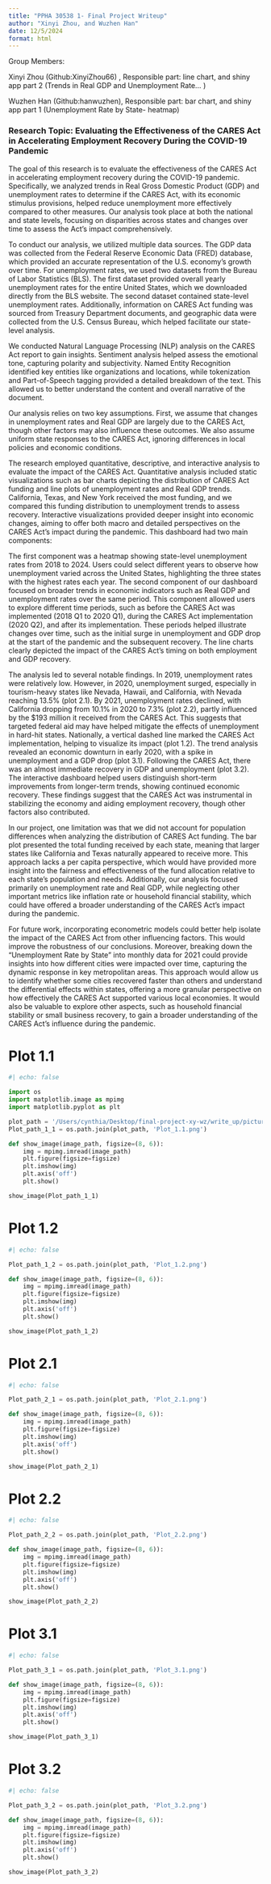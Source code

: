 ```yaml
---
title: "PPHA 30538 1- Final Project Writeup"
author: "Xinyi Zhou, and Wuzhen Han"
date: 12/5/2024
format: html
---
```


Group Members: 

Xinyi Zhou (Github:XinyiZhou66) , Responsible part: line chart, and shiny app part 2 (Trends in Real GDP and Unemployment Rate… )

Wuzhen Han (Github:hanwuzhen), Responsible part: bar chart, and shiny app part 1 (Unemployment Rate by State- heatmap)

### Research Topic: Evaluating the Effectiveness of the CARES Act in Accelerating Employment Recovery During the COVID-19 Pandemic

The goal of this research is to evaluate the effectiveness of the CARES Act in accelerating employment recovery during the COVID-19 pandemic. Specifically, we analyzed trends in Real Gross Domestic Product (GDP) and unemployment rates to determine if the CARES Act, with its economic stimulus provisions, helped reduce unemployment more effectively compared to other measures. Our analysis took place at both the national and state levels, focusing on disparities across states and changes over time to assess the Act’s impact comprehensively.

To conduct our analysis, we utilized multiple data sources. The GDP data was collected from the Federal Reserve Economic Data (FRED) database, which provided an accurate representation of the U.S. economy's growth over time. For unemployment rates, we used two datasets from the Bureau of Labor Statistics (BLS). The first dataset provided overall yearly unemployment rates for the entire United States, which we downloaded directly from the BLS website. The second dataset contained state-level unemployment rates. Additionally, information on CARES Act funding was sourced from Treasury Department documents, and geographic data were collected from the U.S. Census Bureau, which helped facilitate our state-level analysis.

We conducted Natural Language Processing (NLP) analysis on the CARES Act report to gain insights. Sentiment analysis helped assess the emotional tone, capturing polarity and subjectivity. Named Entity Recognition identified key entities like organizations and locations, while tokenization and Part-of-Speech tagging provided a detailed breakdown of the text. This allowed us to better understand the content and overall narrative of the document.

Our analysis relies on two key assumptions. First, we assume that changes in unemployment rates and Real GDP are largely due to the CARES Act, though other factors may also influence these outcomes. We also assume uniform state responses to the CARES Act, ignoring differences in local policies and economic conditions. 

The research employed quantitative, descriptive, and interactive analysis to evaluate the impact of the CARES Act. Quantitative analysis included static visualizations such as bar charts depicting the distribution of CARES Act funding and line plots of unemployment rates and Real GDP trends. California, Texas, and New York received the most funding, and we compared this funding distribution to unemployment trends to assess recovery. Interactive visualizations provided deeper insight into economic changes, aiming to offer both macro and detailed perspectives on the CARES Act's impact during the pandemic. This dashboard had two main components:

The first component was a heatmap showing state-level unemployment rates from 2018 to 2024. Users could select different years to observe how unemployment varied across the United States, highlighting the three states with the highest rates each year. The second component of our dashboard focused on broader trends in economic indicators such as Real GDP and unemployment rates over the same period. This component allowed users to explore different time periods, such as before the CARES Act was implemented (2018 Q1 to 2020 Q1), during the CARES Act implementation (2020 Q2), and after its implementation. These periods helped illustrate changes over time, such as the initial surge in unemployment and GDP drop at the start of the pandemic and the subsequent recovery. The line charts clearly depicted the impact of the CARES Act's timing on both employment and GDP recovery.

The analysis led to several notable findings. In 2019, unemployment rates were relatively low. However, in 2020, unemployment surged, especially in tourism-heavy states like Nevada, Hawaii, and California, with Nevada reaching 13.5% (plot 2.1). By 2021, unemployment rates declined, with California dropping from 10.1% in 2020 to 7.3% (plot 2.2), partly influenced by the $193 million it received from the CARES Act. This suggests that targeted federal aid may have helped mitigate the effects of unemployment in hard-hit states. Nationally, a vertical dashed line marked the CARES Act implementation, helping to visualize its impact (plot 1.2). The trend analysis revealed an economic downturn in early 2020, with a spike in unemployment and a GDP drop (plot 3.1). Following the CARES Act, there was an almost immediate recovery in GDP and unemployment (plot 3.2). The interactive dashboard helped users distinguish short-term improvements from longer-term trends, showing continued economic recovery. These findings suggest that the CARES Act was instrumental in stabilizing the economy and aiding employment recovery, though other factors also contributed.

In our project, one limitation was that we did not account for population differences when analyzing the distribution of CARES Act funding. The bar plot presented the total funding received by each state, meaning that larger states like California and Texas naturally appeared to receive more. This approach lacks a per capita perspective, which would have provided more insight into the fairness and effectiveness of the fund allocation relative to each state’s population and needs. Additionally, our analysis focused primarily on unemployment rate and Real GDP, while neglecting other important metrics like inflation rate or household financial stability, which could have offered a broader understanding of the CARES Act's impact during the pandemic.

For future work, incorporating econometric models could better help isolate the impact of the CARES Act from other influencing factors. This would improve the robustness of our conclusions. Moreover, breaking down the "Unemployment Rate by State" into monthly data for 2021 could provide insights into how different cities were impacted over time, capturing the dynamic response in key metropolitan areas. This approach would allow us to identify whether some cities recovered faster than others and understand the differential effects within states, offering a more granular perspective on how effectively the CARES Act supported various local economies. It would also be valuable to explore other aspects, such as household financial stability or small business recovery, to gain a broader understanding of the CARES Act's influence during the pandemic.

# Plot 1.1

```python
#| echo: false

import os
import matplotlib.image as mpimg
import matplotlib.pyplot as plt

plot_path = '/Users/cynthia/Desktop/final-project-xy-wz/write_up/pictures'
Plot_path_1_1 = os.path.join(plot_path, 'Plot_1.1.png')

def show_image(image_path, figsize=(8, 6)):
    img = mpimg.imread(image_path)
    plt.figure(figsize=figsize)
    plt.imshow(img)
    plt.axis('off')
    plt.show()

show_image(Plot_path_1_1)
```

# Plot 1.2 

```python
#| echo: false

Plot_path_1_2 = os.path.join(plot_path, 'Plot_1.2.png')

def show_image(image_path, figsize=(8, 6)):
    img = mpimg.imread(image_path)
    plt.figure(figsize=figsize)
    plt.imshow(img)
    plt.axis('off')
    plt.show()

show_image(Plot_path_1_2)
```

# Plot 2.1

```python
#| echo: false

Plot_path_2_1 = os.path.join(plot_path, 'Plot_2.1.png')

def show_image(image_path, figsize=(8, 6)):
    img = mpimg.imread(image_path)
    plt.figure(figsize=figsize)
    plt.imshow(img)
    plt.axis('off')
    plt.show()

show_image(Plot_path_2_1)
```

# Plot 2.2

```python
#| echo: false

Plot_path_2_2 = os.path.join(plot_path, 'Plot_2.2.png')

def show_image(image_path, figsize=(8, 6)):
    img = mpimg.imread(image_path)
    plt.figure(figsize=figsize)
    plt.imshow(img)
    plt.axis('off')
    plt.show()

show_image(Plot_path_2_2)
```


# Plot 3.1
```python
#| echo: false

Plot_path_3_1 = os.path.join(plot_path, 'Plot_3.1.png')

def show_image(image_path, figsize=(8, 6)):
    img = mpimg.imread(image_path)
    plt.figure(figsize=figsize)
    plt.imshow(img)
    plt.axis('off')
    plt.show()

show_image(Plot_path_3_1)
```

# Plot 3.2

```python
#| echo: false

Plot_path_3_2 = os.path.join(plot_path, 'Plot_3.2.png')

def show_image(image_path, figsize=(8, 6)):
    img = mpimg.imread(image_path)
    plt.figure(figsize=figsize)
    plt.imshow(img)
    plt.axis('off')
    plt.show()

show_image(Plot_path_3_2)
```